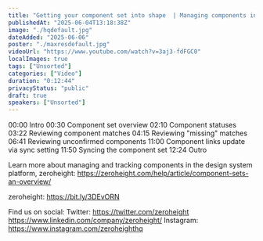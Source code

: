 ```yaml
---
title: "Getting your component set into shape  | Managing components in zeroheight"
publishedAt: "2025-06-04T13:18:38Z"
image: "./hqdefault.jpg"
dateAdded: "2025-06-06"
poster: "./maxresdefault.jpg"
videoUrl: "https://www.youtube.com/watch?v=3aj3-fdFGC0"
localImages: true
tags: ["Unsorted"]
categories: ["Video"]
duration: "0:12:44"
privacyStatus: "public"
draft: true
speakers: ["Unsorted"]
---
```

00:00 Intro
00:30 Component set overview
02:10 Component statuses
03:22 Reviewing component matches
04:15 Reviewing "missing" matches
06:41 Reviewing unconfirmed components
11:00 Component links update via sync setting
11:50 Syncing the component set
12:24 Outro

Learn more about managing and tracking components in the design system platform, zeroheight: https://zeroheight.com/help/article/component-sets-an-overview/

zeroheight: https://bit.ly/3DEvORN

Find us on social:
Twitter: https://twitter.com/zeroheight
https://www.linkedin.com/company/zeroheight/
Instagram: https://www.instagram.com/zeroheighthq

